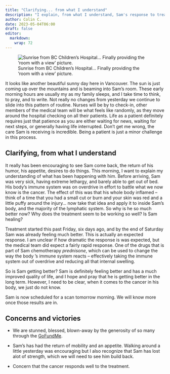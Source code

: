 ```yaml
---
title: "Clarifying... from what I understand"
description: "I explain, from what I understand, Sam's response to treatment, and what we currently know."
author: Colin C.
date: 2023-05-04T06:00
draft: false
editor: 
  markdown: 
    wrap: 72
---
```


![Sunrise from BC Children's Hospital\... Finally providing the 'room
with a view' picture.](http://www.livinglife.ca/img/230504_sunrise.jpg)

It looks like another beautiful sunny day here in Vancouver. The sun is
just coming up over the mountains and is beaming into Sam's room. These
early morning hours are usually my as my family sleeps, and I take time
to think, to pray, and to write. Not really no changes from yesterday we
continue to slide into this pattern of routine. Nurses will be by to
check-in, other members of the medical team will be what feels like
randomly, as they move around the hospital checking on all their
patients. Life as a patient definitely requires just that patience as
you are either waiting for news, waiting for next steps, or generally
having life interrupted. Don't get me wrong, the care Sam is receiving
is incredible. Being a patient is just a minor challenge in this
process.

## Clarifying, from what I understand

It really has been encouraging to see Sam come back, the return of his
humor, his appetite, desires to do things. This morning, I want to
explain my understanding of what has been happening with him. Before
arriving, Sam was very sick, having extreme lethargy, and barely able to
get out of bed. His body's immune system was on overdrive in effort to
battle what we now know is the cancer. The effect of this was that his
whole body inflamed -- think of a time that you had a small cut or burn
and your skin was red and a little puffy around the injury... now take
that idea and apply it to inside Sam's body, and the majority of the
lymphatic system. So why is he so much better now? Why does the
treatment seem to be working so well? Is Sam healing?

Treatment started this past Friday, six days ago, and by the end of
Saturday Sam was already feeling much better. This is actually an
expected response. I am unclear if how dramatic the response is was
expected, but the medical team did expect a fairly rapid response. One
of the drugs that is part of Sam chemotherapy *prednisone*, which can be
used to change the way the body 's immune system reacts -- effectively
taking the immune system out of overdrive and reducing all that internal
swelling.

So is Sam getting better? Sam is definitely feeling better and has a
much improved quality of life, and I hope and pray that he is getting
better in the long term. However, I need to be clear, when it comes to
the cancer in his body, we just do not know.

Sam is now scheduled for a scan tomorrow morning. We will know more once
those results are in.

## Concerns and victories

-   We are stunned, blessed, blown-away by the generosity of so many
    through the
    [GoFundMe](https://www.gofundme.com/f/help-the-chisholm-family-while-sam-battles-cancer).

-   Sam's has had the return of mobility and an appetite. Walking around
    a little yesterday was encouraging but I also recognize that Sam has
    lost alot of strength, which we will need to see him build back.

-   Concern that the cancer responds well to the treatment.
